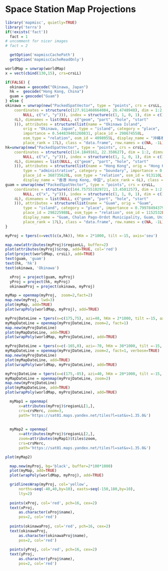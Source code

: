 <!--
%\VignetteEngine{knitr::docco_linear}
%\VignetteIndexEntry{Space Station Map Projections}
%\VignetteEncoding{UTF-8}
-->

# Space Station Map Projections

```r
library('mapmisc', quietly=TRUE)
library('terra')
if(!exists('fact'))
  fact = 1
# uncomment for nicer images
# fact = 2 

```

```r
  getOption('mapmiscCachePath')
  getOption('mapmiscCacheReadOnly')
```

```r
worldMap = unwrap(worldMap)
x = vect(cbind(130,15), crs=crsLL)

if(FALSE) {
  okinawa = geocode("Okinawa, Japan")
  hk =  geocode("Hong Kong, China")
  guam = geocode("Guam")
} else {
okinawa = unwrap(new("PackedSpatVector", type = "points", crs = crsLL, 
    coordinates = structure(c(127.911468664084, 26.4748948), dim = 1:2, dimnames = list(
        NULL, c("x", "y"))), index = structure(c(1, 1, 0, 1), dim = c(1L, 
    4L), dimnames = list(NULL, c("geom", "part", "hole", "start"
    ))), attributes = structure(list(name = "Okinawa Island", 
        orig = "Okinawa, Japan", type = "island", category = "place", 
        importance = 0.544839401260831, place_id = 298674558L, 
        osm_type = "relation", osm_id = 4098955L, display_name = "沖縄本島, 沖縄県, 日本", 
        place_rank = 17L), class = "data.frame", row.names = c(NA, -1L))))
hk=unwrap(new("PackedSpatVector", type = "points", crs = crsLL, 
    coordinates = structure(c(114.1849161, 22.350627), dim = 1:2, dimnames = list(
        NULL, c("x", "y"))), index = structure(c(1, 1, 0, 1), dim = c(1L, 
    4L), dimnames = list(NULL, c("geom", "part", "hole", "start"
    ))), attributes = structure(list(name = "Hong Kong", orig = "Hong Kong, China", 
        type = "administrative", category = "boundary", importance = 0.964301726010044, 
        place_id = 368735620L, osm_type = "relation", osm_id = 913110L, 
        display_name = "香港 Hong Kong, 中国", place_rank = 6L), class = "data.frame", row.names = c(NA, -1L))))
guam = unwrap(new("PackedSpatVector", type = "points", crs = crsLL, 
    coordinates = structure(c(144.757551029721, 13.4501257), dim = 1:2, dimnames = list(
        NULL, c("x", "y"))), index = structure(c(1, 1, 0, 1), dim = c(1L, 
    4L), dimnames = list(NULL, c("geom", "part", "hole", "start"
    ))), attributes = structure(list(name = "Guam", orig = "Guam", 
        type = "island", category = "place", importance = 0.799784943797409, 
        place_id = 298225988L, osm_type = "relation", osm_id = 1152532L, 
        display_name = "Guam, Chalan Pago-Ordot Municipality, Guam, United States", 
        place_rank = 17L), class = "data.frame", row.names = c(NA, -1L))))
}
```






```r
myProj = tpers(x=vect(c(x,hk)), hKm = 2*1000, tilt =-15, axis='seu')
```












 
```r
map.new(attributes(myProj)$regionLL, buffer=2)
plot(attributes(myProj)$crop, add=TRUE, col='red')
plot(project(worldMap, crsLL), add=TRUE)
text(guam, 'guam')
text(hk, 'hk')
text(okinawa, 'Okinawa')
```











```r
  xProj = project(guam, myProj)
  yProj = project(hk, myProj)
  okinawaProj = project(okinawa, myProj)
```




```r
myMap = openmap(myProj,  zoom=2,fact=2)
map.new(myProj, lwd=3)
plot(myMap, add=TRUE)
plot(wrapPoly(worldMap, myProj), add=TRUE)
```



```r
myProjDateLine = tpers(x=c(175,75), azi=40, hKm = 2*1000, tilt =-15, axis='seu')
myMapDateLine = openmap(myProjDateLine, zoom=2, fact=1)
map.new(myProjDateLine)
plot(myMapDateLine, add=TRUE)
plot(wrapPoly(worldMap, myProjDateLine), add=TRUE)
```


```r
myProjDateLine = tpers(x=c(-165,0), azi=-70, hKm = 30*1000, tilt =-15, axis='seu')
myMapDateLine = openmap(myProjDateLine, zoom=2, fact=1, verbose=TRUE)
map.new(myProjDateLine)
plot(myMapDateLine, add=TRUE)
plot(wrapPoly(worldMap, myProjDateLine), add=TRUE)
```

```r
myProjDateLine = tpers(x=c(175,-85), azi=40, hKm = 20*1000, tilt =-15, axis='seu')
myMapDateLine = openmap(myProjDateLine, zoom=2)
map.new(myProjDateLine)
plot(myMapDateLine, add=TRUE)
plot(wrapPoly(worldMap, myProjDateLine), add=TRUE)
```


```r
  
  myMap1 = openmap(
      x=attributes(myProj)$regionLL[1,],
      crs=crsMerc, zoom=3,
      path='https://sat01.maps.yandex.net/tiles?l=sat&v=1.35.0&')
  
  
  myMap2 = openmap(
      x=attributes(myProj)$regionLL[2,],
      zoom=attributes(myMap1)$tiles$zoom,
      crs=crsMerc,
      path='https://sat01.maps.yandex.net/tiles?l=sat&v=1.35.0&')

plot(myMap2)

```



```r
  map.new(myProj, bg='black', buffer=2*100*1000)
  plot(myMap, add=TRUE)
  plot(wrapPoly(worldMap, myProj), add=TRUE)  

  gridlinesWrap(myProj, col='yellow', 
      norths=seq(-40,40,by=10), easts=seq(-150,180,by=10),
      lty=2)
  
  points(xProj, col='red', pch=16, cex=2)
  text(xProj, 
      as.character(xProj$name),
      pos=2, col='red')
  
  points(okinawaProj, col='red', pch=16, cex=2)
  text(okinawaProj, 
      as.character(okinawaProj$name),
      pos=2, col='red')
  
  points(yProj, col='red', pch=16, cex=2)
  text(yProj, 
      as.character(yProj$name),
      pos=2, col='red')
```
